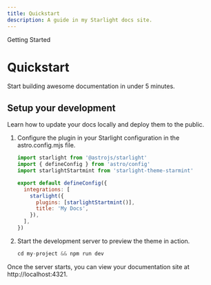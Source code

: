 ```yaml
---
title: Quickstart
description: A guide in my Starlight docs site.
---
```



<GroupName>Getting Started</GroupName>

# Quickstart

Start building awesome documentation in under 5 minutes.

## Setup your development

Learn how to update your docs locally and deploy them to the public.

<Steps>

1. Configure the plugin in your Starlight configuration in the astro.config.mjs file.

   ```js
   import starlight from '@astrojs/starlight'
   import { defineConfig } from 'astro/config'
   import starlightStartmint from 'starlight-theme-starmint'

   export default defineConfig({
     integrations: [
       starlight({
         plugins: [starlightStartmint()],
         title: 'My Docs',
       }),
     ],
   })
   ```

2. Start the development server to preview the theme in action.

   ```js
   cd my-project && npm run dev
   ```

</Steps>

Once the server starts, you can view your documentation site at http://localhost:4321.
